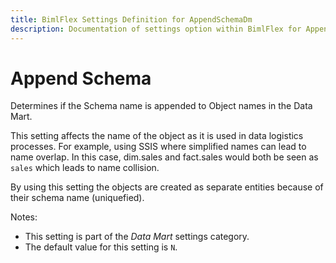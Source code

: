 ---
title: BimlFlex Settings Definition for AppendSchemaDm
description: Documentation of settings option within BimlFlex for AppendSchemaDm
---
<head>
  <meta name="varigenceProduct" content="BimlFlex"></meta>
  <meta name="varigenceArticleType" content="Reference"></meta>
</head>


# Append Schema

Determines if the Schema name is appended to Object names in the Data Mart.

This setting affects the name of the object as it is used in data logistics processes. For example, using SSIS where simplified names can lead to name overlap. In this case, dim.sales and fact.sales would both be seen as `sales` which leads to name collision.

By using this setting the objects are created as separate entities because of their schema name (uniquefied).

Notes:

* This setting is part of the *Data Mart* settings category.
* The default value for this setting is `N`.
